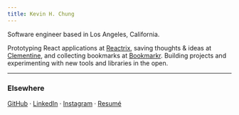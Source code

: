 ```yaml
---
title: Kevin H. Chung
---
```


Software engineer based in <serif>Los Angeles, California</serif>.

Prototyping React applications at [Reactrix](https://www.reactrix.app/), saving thoughts & ideas at [Clementine](https://www.clementine.today/), and collecting bookmarks at [Bookmarkr](https://www.bookmarkr.link/). Building projects and experimenting with new tools and libraries in the open.

---

### <serif>Elsewhere</serif>

[GitHub](https://github.com/kevhjc) · [LinkedIn](https://www.linkedin.com/in/kevc/) · [Instagram](https://instagram.com/kevhjc) · [Resumé](https://read.cv/kevc)
